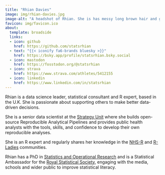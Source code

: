 ```yaml
---
title: "Rhian Davies"
image: img/rhian-davies.jpg
image-alt: "A headshot of Rhian. She is has messy long brown hair and glasses. She is stood in front of an OS Map of the river Tyne."
favicon: img/favicon.ico
about:
  template: broadside
  links:
  - icon: github
    href: https://github.com/statsrhian    
  - text: "{{< iconify fa6-brands bluesky >}}"
    href: https://bsky.app/profile/statsrhian.bsky.social
  - icon: mastodon
    href: https://fosstodon.org/@statsrhian
  - icon: strava
    href: https://www.strava.com/athletes/5412155  
  - icon: linkedin
    href: https://www.linkedin.com/in/statsrhian
---
```


Rhian is a data science leader, statistical consultant and R expert, based in the U.K. She is passionate about supporting others to make better data-driven decisions. 

She is a senior data scientist at the [Strategy Unit](https://www.strategyunitwm.nhs.uk/) where she builds open-source Reproducible Analytical Pipelines and provides public health analysts with the tools, skills, and confidence to develop their own reproducible analyses. 

She is an R expert and regularly shares her knowledge in the [NHS-R](https://nhsrcommunity.com/) and [R-Ladies](https://rladies.org/) communities. 

Rhian has a PhD in [Statistics and Operational Research](https://www.lancaster.ac.uk/stor-i/) and is a Statistical Ambassador for the [Royal Statistical Society](https://rss.org.uk/), engaging with the media, schools and wider public to improve statistical literacy. 

